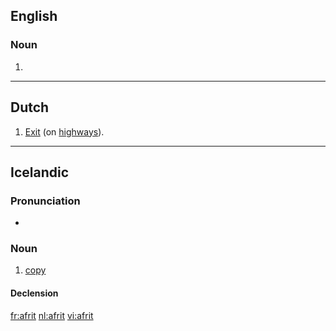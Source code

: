 ==English==

===Noun===
{{en-noun}}

# {{alternative spelling of|[[ifrit]]}}

----

==Dutch==
{{nl-noun}}

# [[exit|Exit]] (on [[highway|highways]]).

----

==Icelandic==

===Pronunciation===
* {{IPA|/ˈavrɪːt/|lang=is}}

===Noun===
{{is-noun|n}}

# [[copy]]

====Declension====
{{is-decl-noun-n-s|afr|i|t}}

[[fr:afrit]]
[[nl:afrit]]
[[vi:afrit]]
